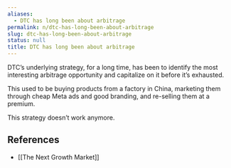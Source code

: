 ```yaml
---
aliases:
  - DTC has long been about arbitrage
permalink: n/dtc-has-long-been-about-arbitrage
slug: dtc-has-long-been-about-arbitrage
status: null
title: DTC has long been about arbitrage
---
```

DTC’s underlying strategy, for a long time, has been to identify the most interesting arbitrage opportunity and capitalize on it before it’s exhausted.

This used to be buying products from a factory in China, marketing them through cheap Meta ads and good branding, and re-selling them at a premium.

This strategy doesn’t work anymore.

## References

- [[The Next Growth Market]]
